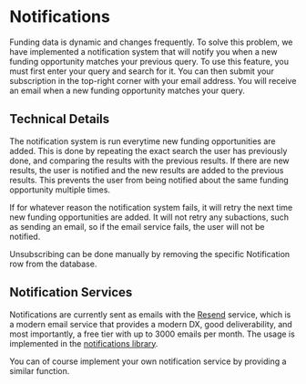 # Notifications

Funding data is dynamic and changes frequently. To solve this problem, we have implemented a notification system that will notify you when a new funding opportunity matches your previous query. To use this feature, you must first enter your query and search for it. You can then submit your subscription in the top-right corner with your email address. You will receive an email when a new funding opportunity matches your query.

## Technical Details

The notification system is run everytime new funding opportunities are added. This is done by repeating the exact search the user has previously done, and comparing the results with the previous results. If there are new results, the user is notified and the new results are added to the previous results. This prevents the user from being notified about the same funding opportunity multiple times.

If for whatever reason the notification system fails, it will retry the next time new funding opportunities are added. It will not retry any subactions, such as sending an email, so if the email service fails, the user will not be notified.

Unsubscribing can be done manually by removing the specific Notification row from the database.

## Notification Services

Notifications are currently sent as emails with the [Resend](https://resend.com) service, which is a modern email service that provides a modern DX, good deliverability, and most importantly, a free tier with up to 3000 emails per month. The usage is implemented in the [notifications library](https://github.com/Code42Cate/funding/blob/main/libs/notifications/src/lib/notifications.ts).

You can of course implement your own notification service by providing a similar function.
